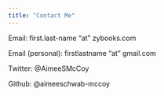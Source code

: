 ---
title: "Contact Me"
---


Email: first.last-name "at" zybooks.com

Email (personal): firstlastname "at" gmail.com 

Twitter: @AimeeSMcCoy

Github: @aimeeschwab-mccoy

